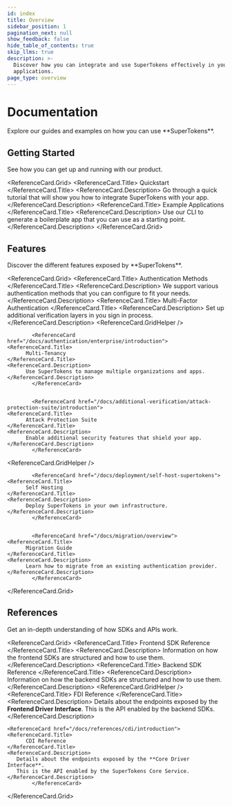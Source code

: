 ```yaml
---
id: index
title: Overview
sidebar_position: 1
pagination_next: null
show_feedback: false
hide_table_of_contents: true
skip_llms: true
description: >-
  Discover how you can integrate and use SuperTokens effectively in your
  applications.
page_type: overview 
---
```



# Documentation

<DescriptionText>
  Explore our guides and examples on how you can use **SuperTokens**.
</DescriptionText>

<Separator />

## Getting Started

<DescriptionText>
  See how you can get up and running with our product.
</DescriptionText>

<ReferenceCard.Grid>
  <ReferenceCard href="/docs/quickstart/introduction">
    <ReferenceCard.Title>
      Quickstart 
    </ReferenceCard.Title>
    <ReferenceCard.Description>
     Go through a quick tutorial that will show you how to integrate SuperTokens with your app.
    </ReferenceCard.Description>
  </ReferenceCard>
  <ReferenceCard href="/docs/quickstart/example-applications">
    <ReferenceCard.Title>
      Example Applications
    </ReferenceCard.Title>
    <ReferenceCard.Description>
          Use our CLI to generate a boilerplate app that you can use as a starting point.
    </ReferenceCard.Description>
  </ReferenceCard>
</ReferenceCard.Grid>


## Features

<DescriptionText>
  Discover the different features exposed by **SuperTokens**.
</DescriptionText>

<ReferenceCard.Grid>
  <ReferenceCard href="/docs/authentication/overview">
    <ReferenceCard.Title>
          Authentication Methods
    </ReferenceCard.Title>
    <ReferenceCard.Description>
          We support various authentication methods that you can configure to fit your needs.
    </ReferenceCard.Description>
			</ReferenceCard>
  <ReferenceCard href="/docs/additional-verification/mfa/introduction">
    <ReferenceCard.Title>
          Multi-Factor Authentication
    </ReferenceCard.Title>
    <ReferenceCard.Description>
          Set up additional verification layers in you sign in process.
    </ReferenceCard.Description>
  </ReferenceCard>
<ReferenceCard.GridHelper />
		
			<ReferenceCard href="/docs/authentication/enterprise/introduction">
    <ReferenceCard.Title>
          Multi-Tenancy
    </ReferenceCard.Title>
    <ReferenceCard.Description>
          Use SuperTokens to manage multiple organizations and apps.
    </ReferenceCard.Description>
			</ReferenceCard>
		
		
			<ReferenceCard href="/docs/additional-verification/attack-protection-suite/introduction">
    <ReferenceCard.Title>
          Attack Protection Suite
    </ReferenceCard.Title>
    <ReferenceCard.Description>
          Enable additional security features that shield your app.
    </ReferenceCard.Description>
			</ReferenceCard>

<ReferenceCard.GridHelper />
		
		
			<ReferenceCard href="/docs/deployment/self-host-supertokens">
    <ReferenceCard.Title>
          Self Hosting
    </ReferenceCard.Title>
    <ReferenceCard.Description>
          Deploy SuperTokens in your own infrastructure.
    </ReferenceCard.Description>
			</ReferenceCard>
		
		
			<ReferenceCard href="/docs/migration/overview">
    <ReferenceCard.Title>
          Migration Guide
    </ReferenceCard.Title>
    <ReferenceCard.Description>
          Learn how to migrate from an existing authentication provider.
    </ReferenceCard.Description>
			</ReferenceCard>
		
</ReferenceCard.Grid>



## References

<DescriptionText>
  Get an in-depth understanding of how SDKs and APIs work.
</DescriptionText>

<ReferenceCard.Grid>
  <ReferenceCard href="/docs/references/frontend-sdks/reference">
    <ReferenceCard.Title>
        Frontend SDK Reference
    </ReferenceCard.Title>
    <ReferenceCard.Description>
       Information on how the frontend SDKs are structured and how to use them.
    </ReferenceCard.Description>
			</ReferenceCard>
  <ReferenceCard href="/docs/references/backend-sdks/reference">
    <ReferenceCard.Title>
        Backend SDK Reference
    </ReferenceCard.Title>
    <ReferenceCard.Description>
       Information on how the backend SDKs are structured and how to use them.
    </ReferenceCard.Description>
			</ReferenceCard>
<ReferenceCard.GridHelper />
    <ReferenceCard href="/docs/references/fdi/introduction">
    <ReferenceCard.Title>
          FDI Reference
    </ReferenceCard.Title>
    <ReferenceCard.Description>
       Details about the endpoints exposed by the **Frontend Driver Interface**.
       This is the API enabled by the backend SDKs.
    </ReferenceCard.Description>
			</ReferenceCard>

    <ReferenceCard href="/docs/references/cdi/introduction">
    <ReferenceCard.Title>
          CDI Reference
    </ReferenceCard.Title>
    <ReferenceCard.Description>
       Details about the endpoints exposed by the **Core Driver Interface**.
       This is the API enabled by the SuperTokens Core Service.
    </ReferenceCard.Description>
			</ReferenceCard>
		
</ReferenceCard.Grid>
